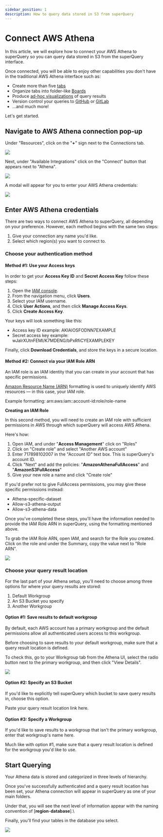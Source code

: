 ```yaml
---
sidebar_position: 1
description: How to query data stored in S3 from superQuery
---
```


# Connect AWS Athena

In this article, we will explore how to connect your AWS Athena to superQuery so you can query data stored in S3 from the superQuery interface.

Once connected, you will be able to enjoy other capabilities you don't have in the traditional AWS Athena interface such as:

- Create more than five [tabs](../superquery-editor/query-tabs.mdx)
- Organize tabs into folder-like [Boards](../superquery-editor/organizing-queries.mdx)
- Produce [ad-hoc visualizations](../superquery-editor/charts.mdx) of query results
- Version control your queries to [GitHub](../git-integrations/connect-github.mdx) or [GitLab](../git-integrations/connect-gitlab.mdx)
- &hellip;and much more!

Let's get started.

## Navigate to AWS Athena connection pop-up

Under "Resources", click on the "**+**" sign next to the Connections tab.

![](../../../static/img/superquery/image-59.png)

Next, under "Available Integrations" click on the "Connect" button that appears next to "Athena".

![](../../../static/img/superquery/image-58.png)

A modal will appear for you to enter your AWS Athena credentials:

![](../../../static/img/superquery/image-60.png)

## Enter AWS Athena credentials

There are two ways to connect AWS Athena to superQuery, all depending on your preference. However, each method begins with the same two steps:

1. Give your connection any name you'd like.
2. Select which region(s) you want to connect to.

### Choose your authentication method

#### Method #1: Use your Access keys

In order to get your **Access Key ID** and **Secret Access Key** follow these steps:

1. Open the [IAM console](https://console.aws.amazon.com/iam/home?#home).
2. From the navigation menu, click **Users**.
3. Select your IAM username.
4. Click **User Actions**, and then click **Manage Access Keys**.
5. Click **Create Access Key**.

Your keys will look something like this:

- Access key ID example: AKIAIOSFODNN7EXAMPLE
- Secret access key example: wJalrXUtnFEMI/K7MDENG/bPxRfiCYEXAMPLEKEY

Finally, click **Download Credentials**, and store the keys in a secure location.

#### Method #2: Connect via your IAM Role ARN

An IAM role is an IAM identity that you can create in your account that has specific permissions.

[Amazon Resource Name (ARN)](https://docs.aws.amazon.com/IAM/latest/UserGuide/reference_identifiers.html#identifiers-arns) formatting is used to uniquely identify AWS resources &mdash; in this case, your IAM role.

Example formatting: arn:aws:iam::account-id:role/role-name

**Creating an IAM Role**

In this second method, you will need to create an IAM role with sufficient permissions in AWS through which superQuery will access AWS Athena.

Here's how:

1. Open IAM, and under "**Access Management**" click on "Roles"
2. Click on "Create role" and select "Another AWS account"
3. Enter 717898102007 in the "Account ID" text box. This is superQuery's account ID.
4. Click "Next" and add the policies: "**AmazonAthenaFullAccess**" and "**AmazonS3FullAccess**"
5. Give your new role a name and click "Create role"

If you'd prefer not to give FullAccess permissions, you may give these specific permissions instead:

- Athena-specific-dataset
- Allow-s3-athena-output
- Allow-s3-athena-data

Once you've completed these steps, you'll have the information needed to provide the IAM Role ARN in superQuery, using the formatting mentioned above.

To grab the IAM Role ARN, open IAM, and search for the Role you created. Click on the role and under the Summary, copy the value next to "Role ARN".

![](../../../static/img/superquery/image-61.png)

### Choose your query result location

For the last part of your Athena setup, you'll need to choose among three options for where your query results are stored:

1. Default Workgroup
2. An S3 Bucket you specify
3. Another Workgroup

#### Option #1: Save results to default workgroup

By default, each AWS account has a primary workgroup and the default permissions allow all authenticated users access to this workgroup.

Before choosing to save results to your default workgroup, make sure that a query result location is defined.

To check this, go to your Workgroup tab from the Athena UI, select the radio button next to the primary workgroup, and then click "View Details".

![](../../../static/img/superquery/image-62.png)

#### Option #2: Specify an S3 Bucket

If you'd like to explicitly tell superQuery which bucket to save query results in, choose this option.

Paste your query result location link here.

#### Option #3: Specify a Workgroup

If you'd like to save results to a workgroup that isn't the primary workgroup, enter that workgroup's name here.

Much like with option #1, make sure that a query result location is defined for the workgroup you'd like to use.

## Start Querying

Your Athena data is stored and categorized in three levels of hierarchy.

Once you've successfully authenticated and a query result location has been set, your Athena connection will appear in superQuery as one of your main folders.

Under that, you will see the next level of information appear with the naming convention of \[**region**-**database**].\

Finally, you'll find your tables in the database you select.

![](../../../static/img/superquery/image-63.png)
